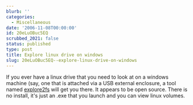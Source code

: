```yaml
---
blurb: ''
categories:
  - Miscellaneous
date: '2006-11-08T00:00:00'
id: 20eLuOBuc5EQ
scrubbed_2021: false
status: published
type: post
title: Explore linux drive on windows
slug: 20eLuOBuc5EQ--explore-linux-drive-on-windows
---
```


If you ever have a linux drive that you need to look at on a
windows machine (say, one that is attached via a USB external
enclosure, a tool named
[explore2fs](http://www.chrysocome.net/explore2fs) will get you
there. It appears to be open source. There is no install, it's just
an .exe that you launch and you can view linux volumes.
